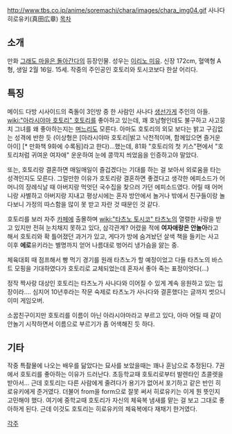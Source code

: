 http://www.tbs.co.jp/anime/soremachi/chara/images/chara_img04.gif
사나다 히로유키(真田広章)
[[목차]]

== 소개 ==
만화 [[그래도 마을은 돌아간다]]의 등장인물. 성우는 [[이리노 미유]].
신장 172cm, 혈액형 A형, 생일 2월 16일. 15세. 작중의 주인공인 호토리와 토시코보다 한살 어리다.

== 특징 ==
메이드 다방 시사이드의 죽돌이 3인방 중 한 사람인 사나다 [[생선]]가게 주인의 아들. [[wiki:"아라시야마 호토리" 호토리]]를 좋아하고 있는데, 꽤 호남형인데도 불구하고 사고뭉치 그녀를 왜 좋아하는지는 [[며느리]]도 모른다. 아마도 호토리의 외모 보다는 밝고 구김없는 성격에 반한 듯 (이상형은 [아라시야마 호토리|밝고 낙천적이며, 함께있으면 즐거운 아이] [* 만화책 9화에 수록됨]라고 한다)...했는데, 81화 "호토리의 첫 키스"편에서 "호토리처럼 귀여운 여자애" 운운하여 눈에 콩깍지 씌었음을 인증하고야 말았다.

또는, 호토리랑 결혼하면 매일매일이 즐겁겠다는 기대를 하는 걸 보아서 외로움을 타는 성격인지도 모른다. 그럴만한 이유가 호토리랑 결혼하면 좋겠다고 생각한 에피소드가 어머니의 장례식날 때 아버지랑 먹엇던 국수집을 찾으러 가던 에피소드였다. 어릴 때 어머니랑 사별하고 아버지랑 지내고 평상시에는 혼자 방안에서 놀거나 밖에서 친구들이랑 놀다보니 가정의 따스함을 많이 못 받고 자란 것 때문인 것 같다.

호토리를 보러 자주 [[카페]]에 출몰하며 [[wiki:"타츠노 토시코" 타츠노]]의 열렬한 사랑을 받고 있지만 전혀 눈치채지 못하고 있다, 삼각관계? 어렸을 적에 '''여자애랑은 안놀아'''라고 해서 호토리와 확 틀어졌던 과거가 있고, 게다가 방에 숨겨놨던 살색 책을 들키는 사고 이후 '''에로'''유키라는 별명까지 얻어 나름대로 벙어리 냉가슴을 앓는 중.

체육대회 때 점프해서 빵 먹기 경기를 원래 타츠노가 할 예정이었고 다들 타츠노의 바스트 모핑을 기대하였다가 호토리로 교체되었는데 혼자서 좋아 죽는 표정이엇다(...)

정작 짝사랑 대상인 호토리는 타츠노가 사나다와 이어질 수 있게 계속 응원하고 있는 입장이라.... 심지어 10년후라는 작문 숙제로 타츠노가 사나다와 결혼했다는 글까지 썻으니 이미 게임오버.

소꿉친구이지만 호토리를 이름이 아닌 아라시야마라고 부르고 있다, 아마 어릴 때 같이 안놀기 시작하면서 이름으로 부르기가 좀 어색해진 듯 하다.

== 기타 ==
작중 특촬물에 나오는 배우를 닮았다는 묘사를 보았을때는 꽤나 훈남으로 추정된다. 7권에서 호토리를 좋아하는 이유가 드러난다. 초등학교때 호토리로부터 발렌타인 쵸콜렛을 받아서... 근데 호토리는 다른 사람에게 줄려다가 용기가 없어서 포기하고 같은 반인 히로유키에게 준거였다. 더불어 from을 form으로 잘못 써서 히로유키는 이게 뭔 뜻인지 고민해야 했다. 여기에 중학교때 호토리가 자신의 체육복 냄새를 맡는 걸 보고 그대로 좋아하게 된다. 근데 이것도 호토리는 히로유키의 체육복에다 재채기 한거였다.

[[각주]]

